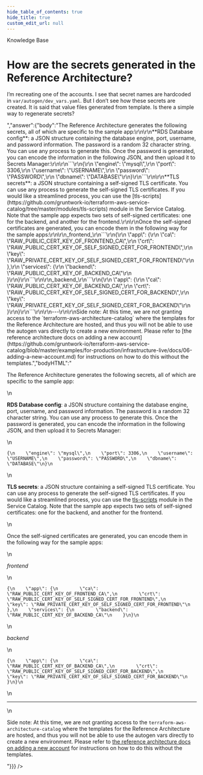 ```yaml
---
hide_table_of_contents: true
hide_title: true
custom_edit_url: null
---
```



<head>
  <link rel="canonical" href="https://github.com/gruntwork-io/knowledge-base/discussions/388" />
</head>

<CenterLayout>
<span className="searchCategory">Knowledge Base</span>
<h1>How are the secrets generated in the Reference Architecture?</h1>
<GitHub discussion={{"id":"D_kwDOF8slf84APWvZ","number":388,"author":{"login":"yorinasub17"},"title":"How are the secrets generated in the Reference Architecture?","body":"I’m recreating one of the accounts. I see that secret names are hardcoded in `var/autogen/dev_vars.yaml`. But I don’t see how these secrets are created. It is said that value files generated from template. Is there a simple way to regenerate secrets?","bodyHTML":"<p dir=\"auto\">I’m recreating one of the accounts. I see that secret names are hardcoded in <code class=\"notranslate\">var/autogen/dev_vars.yaml</code>. But I don’t see how these secrets are created. It is said that value files generated from template. Is there a simple way to regenerate secrets?</p>","answer":{"body":"The Reference Architecture generates the following secrets, all of which are specific to the sample app:\r\n\r\n**RDS Database config**: a JSON structure containing the database engine, port, username, and password information. The password is a random 32 character string. You can use any process to generate this. Once the password is generated, you can encode the information in the following JSON, and then upload it to Secrets Manager:\r\n\r\n```\r\n{\r\n    \"engine\": \"mysql\",\r\n    \"port\": 3306,\r\n    \"username\": \"USERNAME\",\r\n    \"password\": \"PASSWORD\",\r\n    \"dbname\": \"DATABASE\"\r\n}\r\n```\r\n\r\n**TLS secrets**: a JSON structure containing a self-signed TLS certificate. You can use any process to generate the self-signed TLS certificates. If you would like a streamlined process, you can use the [tls-scripts](https://github.com/gruntwork-io/terraform-aws-service-catalog/tree/master/modules/tls-scripts) module in the Service Catalog. Note that the sample app expects two sets of self-signed certificates: one for the backend, and another for the frontend.\r\n\r\nOnce the self-signed certificates are generated, you can encode them in the following way for the sample apps:\r\n\r\n_frontend_\r\n```\r\n{\r\n    \"app\": {\r\n        \"ca\": \"RAW_PUBLIC_CERT_KEY_OF_FRONTEND_CA\",\r\n        \"crt\": \"RAW_PUBLIC_CERT_KEY_OF_SELF_SIGNED_CERT_FOR_FRONTEND\",\r\n        \"key\": \"RAW_PRIVATE_CERT_KEY_OF_SELF_SIGNED_CERT_FOR_FRONTEND\"\r\n    },\r\n    \"services\": {\r\n        \"backend\": \"RAW_PUBLIC_CERT_KEY_OF_BACKEND_CA\"\r\n    }\r\n}\r\n```\r\n\r\n_backend_\r\n```\r\n{\r\n    \"app\": {\r\n        \"ca\": \"RAW_PUBLIC_CERT_KEY_OF_BACKEND_CA\",\r\n        \"crt\": \"RAW_PUBLIC_CERT_KEY_OF_SELF_SIGNED_CERT_FOR_BACKEND\",\r\n        \"key\": \"RAW_PRIVATE_CERT_KEY_OF_SELF_SIGNED_CERT_FOR_BACKEND\"\r\n    }\r\n}\r\n```\r\n\r\n---\r\n\r\nSide note: At this time, we are not granting access to the `terraform-aws-architecture-catalog` where the templates for the Reference Architecture are hosted, and thus you will not be able to use the autogen vars directly to create a new environment. Please refer to [the reference architecture docs on adding a new account](https://github.com/gruntwork-io/terraform-aws-service-catalog/blob/master/examples/for-production/infrastructure-live/docs/06-adding-a-new-account.md) for instructions on how to do this without the templates.","bodyHTML":"<p dir=\"auto\">The Reference Architecture generates the following secrets, all of which are specific to the sample app:</p>\n<p dir=\"auto\"><strong>RDS Database config</strong>: a JSON structure containing the database engine, port, username, and password information. The password is a random 32 character string. You can use any process to generate this. Once the password is generated, you can encode the information in the following JSON, and then upload it to Secrets Manager:</p>\n<div class=\"snippet-clipboard-content notranslate position-relative overflow-auto\" data-snippet-clipboard-copy-content=\"{\n    &quot;engine&quot;: &quot;mysql&quot;,\n    &quot;port&quot;: 3306,\n    &quot;username&quot;: &quot;USERNAME&quot;,\n    &quot;password&quot;: &quot;PASSWORD&quot;,\n    &quot;dbname&quot;: &quot;DATABASE&quot;\n}\"><pre class=\"notranslate\"><code>{\n    \"engine\": \"mysql\",\n    \"port\": 3306,\n    \"username\": \"USERNAME\",\n    \"password\": \"PASSWORD\",\n    \"dbname\": \"DATABASE\"\n}\n</code></pre></div>\n<p dir=\"auto\"><strong>TLS secrets</strong>: a JSON structure containing a self-signed TLS certificate. You can use any process to generate the self-signed TLS certificates. If you would like a streamlined process, you can use the <a href=\"https://github.com/gruntwork-io/terraform-aws-service-catalog/tree/master/modules/tls-scripts\">tls-scripts</a> module in the Service Catalog. Note that the sample app expects two sets of self-signed certificates: one for the backend, and another for the frontend.</p>\n<p dir=\"auto\">Once the self-signed certificates are generated, you can encode them in the following way for the sample apps:</p>\n<p dir=\"auto\"><em>frontend</em></p>\n<div class=\"snippet-clipboard-content notranslate position-relative overflow-auto\" data-snippet-clipboard-copy-content=\"{\n    &quot;app&quot;: {\n        &quot;ca&quot;: &quot;RAW_PUBLIC_CERT_KEY_OF_FRONTEND_CA&quot;,\n        &quot;crt&quot;: &quot;RAW_PUBLIC_CERT_KEY_OF_SELF_SIGNED_CERT_FOR_FRONTEND&quot;,\n        &quot;key&quot;: &quot;RAW_PRIVATE_CERT_KEY_OF_SELF_SIGNED_CERT_FOR_FRONTEND&quot;\n    },\n    &quot;services&quot;: {\n        &quot;backend&quot;: &quot;RAW_PUBLIC_CERT_KEY_OF_BACKEND_CA&quot;\n    }\n}\"><pre class=\"notranslate\"><code>{\n    \"app\": {\n        \"ca\": \"RAW_PUBLIC_CERT_KEY_OF_FRONTEND_CA\",\n        \"crt\": \"RAW_PUBLIC_CERT_KEY_OF_SELF_SIGNED_CERT_FOR_FRONTEND\",\n        \"key\": \"RAW_PRIVATE_CERT_KEY_OF_SELF_SIGNED_CERT_FOR_FRONTEND\"\n    },\n    \"services\": {\n        \"backend\": \"RAW_PUBLIC_CERT_KEY_OF_BACKEND_CA\"\n    }\n}\n</code></pre></div>\n<p dir=\"auto\"><em>backend</em></p>\n<div class=\"snippet-clipboard-content notranslate position-relative overflow-auto\" data-snippet-clipboard-copy-content=\"{\n    &quot;app&quot;: {\n        &quot;ca&quot;: &quot;RAW_PUBLIC_CERT_KEY_OF_BACKEND_CA&quot;,\n        &quot;crt&quot;: &quot;RAW_PUBLIC_CERT_KEY_OF_SELF_SIGNED_CERT_FOR_BACKEND&quot;,\n        &quot;key&quot;: &quot;RAW_PRIVATE_CERT_KEY_OF_SELF_SIGNED_CERT_FOR_BACKEND&quot;\n    }\n}\"><pre class=\"notranslate\"><code>{\n    \"app\": {\n        \"ca\": \"RAW_PUBLIC_CERT_KEY_OF_BACKEND_CA\",\n        \"crt\": \"RAW_PUBLIC_CERT_KEY_OF_SELF_SIGNED_CERT_FOR_BACKEND\",\n        \"key\": \"RAW_PRIVATE_CERT_KEY_OF_SELF_SIGNED_CERT_FOR_BACKEND\"\n    }\n}\n</code></pre></div>\n<hr>\n<p dir=\"auto\">Side note: At this time, we are not granting access to the <code class=\"notranslate\">terraform-aws-architecture-catalog</code> where the templates for the Reference Architecture are hosted, and thus you will not be able to use the autogen vars directly to create a new environment. Please refer to <a href=\"https://github.com/gruntwork-io/terraform-aws-service-catalog/blob/master/examples/for-production/infrastructure-live/docs/06-adding-a-new-account.md\">the reference architecture docs on adding a new account</a> for instructions on how to do this without the templates.</p>"}}} />

</CenterLayout>
  

<!-- ##DOCS-SOURCER-START
{
  "sourcePlugin": "github-discussions",
  "hash": "6242e4c70ad2beef3487f0e3e158d097"
}
##DOCS-SOURCER-END -->
